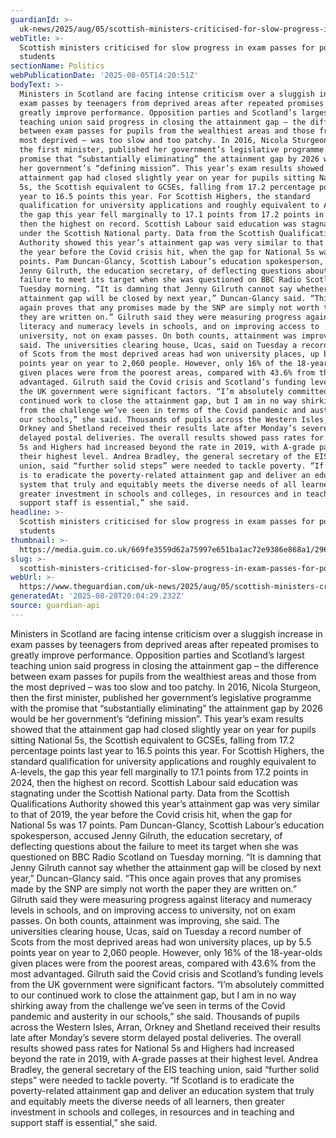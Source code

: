 ```yaml
---
guardianId: >-
  uk-news/2025/aug/05/scottish-ministers-criticised-for-slow-progress-in-exam-passes-for-poorer-students
webTitle: >-
  Scottish ministers criticised for slow progress in exam passes for poorer
  students
sectionName: Politics
webPublicationDate: '2025-08-05T14:20:51Z'
bodyText: >-
  Ministers in Scotland are facing intense criticism over a sluggish increase in
  exam passes by teenagers from deprived areas after repeated promises to
  greatly improve performance. Opposition parties and Scotland’s largest
  teaching union said progress in closing the attainment gap – the difference
  between exam passes for pupils from the wealthiest areas and those from the
  most deprived – was too slow and too patchy. In 2016, Nicola Sturgeon, then
  the first minister, published her government’s legislative programme with the
  promise that “substantially eliminating” the attainment gap by 2026 would be
  her government’s “defining mission”. This year’s exam results showed that the
  attainment gap had closed slightly year on year for pupils sitting National
  5s, the Scottish equivalent to GCSEs, falling from 17.2 percentage points last
  year to 16.5 points this year. For Scottish Highers, the standard
  qualification for university applications and roughly equivalent to A-levels,
  the gap this year fell marginally to 17.1 points from 17.2 points in 2024,
  then the highest on record. Scottish Labour said education was stagnating
  under the Scottish National party. Data from the Scottish Qualifications
  Authority showed this year’s attainment gap was very similar to that of 2019,
  the year before the Covid crisis hit, when the gap for National 5s was 17
  points. Pam Duncan-Glancy, Scottish Labour’s education spokesperson, accused
  Jenny Gilruth, the education secretary, of deflecting questions about the
  failure to meet its target when she was questioned on BBC Radio Scotland on
  Tuesday morning. “It is damning that Jenny Gilruth cannot say whether the
  attainment gap will be closed by next year,” Duncan-Glancy said. “This once
  again proves that any promises made by the SNP are simply not worth the paper
  they are written on.” Gilruth said they were measuring progress against
  literacy and numeracy levels in schools, and on improving access to
  university, not on exam passes. On both counts, attainment was improving, she
  said. The universities clearing house, Ucas, said on Tuesday a record number
  of Scots from the most deprived areas had won university places, up by 5.5
  points year on year to 2,060 people. However, only 16% of the 18-year-olds
  given places were from the poorest areas, compared with 43.6% from the most
  advantaged. Gilruth said the Covid crisis and Scotland’s funding levels from
  the UK government were significant factors. “I’m absolutely committed to our
  continued work to close the attainment gap, but I am in no way shirking away
  from the challenge we’ve seen in terms of the Covid pandemic and austerity in
  our schools,” she said. Thousands of pupils across the Western Isles, Arran,
  Orkney and Shetland received their results late after Monday’s severe storm
  delayed postal deliveries. The overall results showed pass rates for National
  5s and Highers had increased beyond the rate in 2019, with A-grade passes at
  their highest level. Andrea Bradley, the general secretary of the EIS teaching
  union, said “further solid steps” were needed to tackle poverty. “If Scotland
  is to eradicate the poverty-related attainment gap and deliver an education
  system that truly and equitably meets the diverse needs of all learners, then
  greater investment in schools and colleges, in resources and in teaching and
  support staff is essential,” she said.
headline: >-
  Scottish ministers criticised for slow progress in exam passes for poorer
  students
thumbnail: >-
  https://media.guim.co.uk/669fe3559d62a75997e651ba1ac72e9386e868a1/296_0_3906_3125/500.jpg
slug: >-
  scottish-ministers-criticised-for-slow-progress-in-exam-passes-for-poorer-students
webUrl: >-
  https://www.theguardian.com/uk-news/2025/aug/05/scottish-ministers-criticised-for-slow-progress-in-exam-passes-for-poorer-students
generatedAt: '2025-08-28T20:04:29.232Z'
source: guardian-api
---
```

Ministers in Scotland are facing intense criticism over a sluggish increase in exam passes by teenagers from deprived areas after repeated promises to greatly improve performance. Opposition parties and Scotland’s largest teaching union said progress in closing the attainment gap – the difference between exam passes for pupils from the wealthiest areas and those from the most deprived – was too slow and too patchy. In 2016, Nicola Sturgeon, then the first minister, published her government’s legislative programme with the promise that “substantially eliminating” the attainment gap by 2026 would be her government’s “defining mission”. This year’s exam results showed that the attainment gap had closed slightly year on year for pupils sitting National 5s, the Scottish equivalent to GCSEs, falling from 17.2 percentage points last year to 16.5 points this year. For Scottish Highers, the standard qualification for university applications and roughly equivalent to A-levels, the gap this year fell marginally to 17.1 points from 17.2 points in 2024, then the highest on record. Scottish Labour said education was stagnating under the Scottish National party. Data from the Scottish Qualifications Authority showed this year’s attainment gap was very similar to that of 2019, the year before the Covid crisis hit, when the gap for National 5s was 17 points. Pam Duncan-Glancy, Scottish Labour’s education spokesperson, accused Jenny Gilruth, the education secretary, of deflecting questions about the failure to meet its target when she was questioned on BBC Radio Scotland on Tuesday morning. “It is damning that Jenny Gilruth cannot say whether the attainment gap will be closed by next year,” Duncan-Glancy said. “This once again proves that any promises made by the SNP are simply not worth the paper they are written on.” Gilruth said they were measuring progress against literacy and numeracy levels in schools, and on improving access to university, not on exam passes. On both counts, attainment was improving, she said. The universities clearing house, Ucas, said on Tuesday a record number of Scots from the most deprived areas had won university places, up by 5.5 points year on year to 2,060 people. However, only 16% of the 18-year-olds given places were from the poorest areas, compared with 43.6% from the most advantaged. Gilruth said the Covid crisis and Scotland’s funding levels from the UK government were significant factors. “I’m absolutely committed to our continued work to close the attainment gap, but I am in no way shirking away from the challenge we’ve seen in terms of the Covid pandemic and austerity in our schools,” she said. Thousands of pupils across the Western Isles, Arran, Orkney and Shetland received their results late after Monday’s severe storm delayed postal deliveries. The overall results showed pass rates for National 5s and Highers had increased beyond the rate in 2019, with A-grade passes at their highest level. Andrea Bradley, the general secretary of the EIS teaching union, said “further solid steps” were needed to tackle poverty. “If Scotland is to eradicate the poverty-related attainment gap and deliver an education system that truly and equitably meets the diverse needs of all learners, then greater investment in schools and colleges, in resources and in teaching and support staff is essential,” she said.
